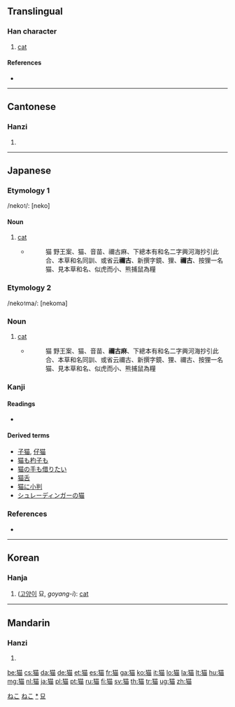 {{also|貓}}<!-- may be replaced by zh-forms -->
==Translingual==

===Han character===
{{Han char|rn=94|rad=犬|as=09|sn=12|four=|canj=大竹廿田 (KHTW)}}

# [[cat]]

====References====
* {{Han ref|kx=0714.270|dkj=20535|dj=1127.010|hdz=21352.010|uh=732B|ud=29483}}

----

==Cantonese==

===Hanzi===
{{yue-hanzi|jyut=|y=maau1|tra=貓}}

# {{defn|Cantonese|sort=犬09}}

----

==Japanese==

===Etymology 1===

/neko<small>1</small>/: [neko]

====Noun====
{{ja-noun|k|hira=ねこ|rom=neko|hidx=ねこ}}

# [[cat]]
#* {{RQ:Wamyō Ruijushō|7|56}}
#*: 猫 野王案、猫、音苗、禰古麻、下總本有和名二字興河海抄引此合、本草和名同訓、或省云'''禰古'''、新撰字鏡、狸、'''禰古'''、按狸一名猫、見本草和名、似虎而小、熊捕鼠為糧

===Etymology 2===

/neko<small>1</small>ma/: [nekoma]

===Noun===
{{ja-noun|k|hira=ねこま|rom=nekoma|hidx=ねこま}}

# [[cat]]
#* {{RQ:Wamyō Ruijushō|7|56}}
#*: 猫 野王案、猫、音苗、'''禰古麻'''、下總本有和名二字興河海抄引此合、本草和名同訓、或省云禰古、新撰字鏡、狸、禰古、按狸一名猫、見本草和名、似虎而小、熊捕鼠為糧

===Kanji===
{{ja-kanji|grade=c|rs=犬09}}

====Readings====
* {{ja-readings|on=[[びょう]] (byō), [[ぼう]] (bō), [[みょう]] (myō)|kun=[[ねこ]] (neko)}}

====Derived terms====
* [[子猫]], [[仔猫]]
* [[猫も杓子も]]
* [[猫の手も借りたい]]
* [[猫舌]]
* [[猫に小判]]
* [[シュレーディンガーの猫]]

===References===
* {{R:Wamyō Ruijushō}}

[[Category:1000 Japanese basic words|ねこ]]
[[Category:ja:Mammals|ねこ]]
[[Category:ja:Cats|*]]

----

==Korean==

===Hanja===
{{ko-hanja|hangeul=묘|eumhun=|rv=myo|mr=myo|y=myo}}

# ([[고양이]] 묘, ''goyang-i''): [[cat]] 

[[Category:Hanja readings|묘]]

----

==Mandarin==

===Hanzi===
{{cmn-hanzi|tra=貓|pin=[[māo]] ([[mao1]])|wg=mao<sup>1</sup>}}

# {{defn|Mandarin|sort=犬09}}

[[be:猫]]
[[cs:猫]]
[[da:猫]]
[[de:猫]]
[[et:猫]]
[[es:猫]]
[[fr:猫]]
[[ga:猫]]
[[ko:猫]]
[[it:猫]]
[[lo:猫]]
[[la:猫]]
[[lt:猫]]
[[hu:猫]]
[[mg:猫]]
[[nl:猫]]
[[ja:猫]]
[[pl:猫]]
[[pt:猫]]
[[ru:猫]]
[[fi:猫]]
[[sv:猫]]
[[th:猫]]
[[tr:猫]]
[[ug:猫]]
[[zh:猫]]